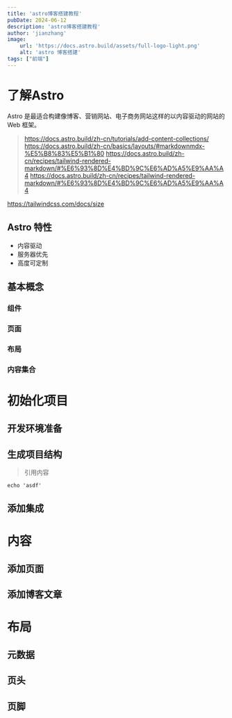 ```yaml
---
title: 'astro博客搭建教程'
pubDate: 2024-06-12
description: 'astro博客搭建教程'
author: 'jianzhang'
image:
    url: 'https://docs.astro.build/assets/full-logo-light.png'
    alt: 'astro 博客搭建'
tags: ["前端"]
---
```


# 了解Astro

Astro 是最适合构建像博客、营销网站、电子商务网站这样的以内容驱动的网站的 Web 框架。
> https://docs.astro.build/zh-cn/tutorials/add-content-collections/
> https://docs.astro.build/zh-cn/basics/layouts/#markdownmdx-%E5%B8%83%E5%B1%80
> https://docs.astro.build/zh-cn/recipes/tailwind-rendered-markdown/#%E6%93%8D%E4%BD%9C%E6%AD%A5%E9%AA%A4
https://docs.astro.build/zh-cn/recipes/tailwind-rendered-markdown/#%E6%93%8D%E4%BD%9C%E6%AD%A5%E9%AA%A4


https://tailwindcss.com/docs/size

## Astro 特性

- 内容驱动
- 服务器优先
- 高度可定制

## 基本概念

### 组件

### 页面

### 布局

### 内容集合

# 初始化项目

## 开发环境准备

## 生成项目结构

>  引用内容

```shell
echo 'asdf'
```

## 添加集成

# 内容

## 添加页面

## 添加博客文章

# 布局

## 元数据
## 页头
## 页脚

